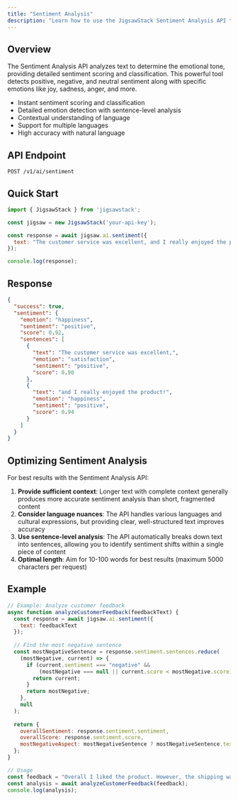 ```yaml
---
title: "Sentiment Analysis"
description: "Learn how to use the JigsawStack Sentiment Analysis API to analyze text sentiment and emotions"
---
```


## Overview

The Sentiment Analysis API analyzes text to determine the emotional tone, providing detailed sentiment scoring and classification. This powerful tool detects positive, negative, and neutral sentiment along with specific emotions like joy, sadness, anger, and more.

- Instant sentiment scoring and classification
- Detailed emotion detection with sentence-level analysis
- Contextual understanding of language
- Support for multiple languages
- High accuracy with natural language

## API Endpoint

```
POST /v1/ai/sentiment
```

## Quick Start

```javascript Javascript
import { JigsawStack } from 'jigsawstack';

const jigsaw = new JigsawStack('your-api-key');

const response = await jigsaw.ai.sentiment({
  text: "The customer service was excellent, and I really enjoyed the product!"
});

console.log(response);
```

## Response

```json
{
  "success": true,
  "sentiment": {
    "emotion": "happiness",
    "sentiment": "positive",
    "score": 0.92,
    "sentences": [
      {
        "text": "The customer service was excellent,",
        "emotion": "satisfaction",
        "sentiment": "positive",
        "score": 0.90
      },
      {
        "text": "and I really enjoyed the product!",
        "emotion": "happiness",
        "sentiment": "positive",
        "score": 0.94
      }
    ]
  }
}
```

## Optimizing Sentiment Analysis

For best results with the Sentiment Analysis API:

1. **Provide sufficient context**: Longer text with complete context generally produces more accurate sentiment analysis than short, fragmented content
2. **Consider language nuances**: The API handles various languages and cultural expressions, but providing clear, well-structured text improves accuracy
3. **Use sentence-level analysis**: The API automatically breaks down text into sentences, allowing you to identify sentiment shifts within a single piece of content
4. **Optimal length**: Aim for 10-100 words for best results (maximum 5000 characters per request)

## Example

```javascript Customer Feedback Analyzer
// Example: Analyze customer feedback
async function analyzeCustomerFeedback(feedbackText) {
  const response = await jigsaw.ai.sentiment({
    text: feedbackText
  });
  
  // Find the most negative sentence
  const mostNegativeSentence = response.sentiment.sentences.reduce(
    (mostNegative, current) => {
      if (current.sentiment === "negative" && 
          (mostNegative === null || current.score < mostNegative.score)) {
        return current;
      }
      return mostNegative;
    }, 
    null
  );
  
  return {
    overallSentiment: response.sentiment.sentiment,
    overallScore: response.sentiment.score,
    mostNegativeAspect: mostNegativeSentence ? mostNegativeSentence.text : null
  };
}

// Usage
const feedback = "Overall I liked the product. However, the shipping was delayed by two weeks. The customer service was helpful in resolving the issue.";
const analysis = await analyzeCustomerFeedback(feedback);
console.log(analysis);
```
